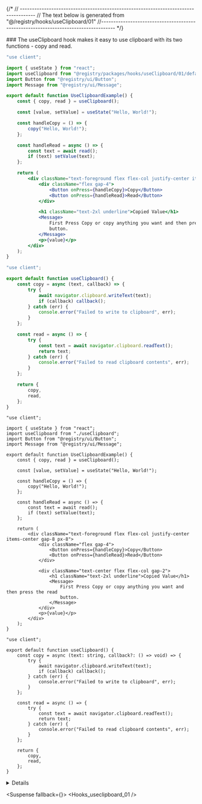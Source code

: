 
{/*
// ------------------------------------------------------------------------------------
    //	The text below is generated from "@/registry/hooks/useClipboard/01"
//------------------------------------------------------------------------------------
*/}

<Wrapper>
<Title>useClipboard</Title>
### The useClipboard hook makes it easy to use clipboard with its two functions - copy and read.

<CodeBlock>

```default|js|example.jsx
"use client";

import { useState } from "react";
import useClipboard from "@registry/packages/hooks/useClipboard/01/default-js/useClipboard";
import Button from "@registry/ui/Button";
import Message from "@registry/ui/Message";

export default function UseClipboardExample() {
	const { copy, read } = useClipboard();

	const [value, setValue] = useState("Hello, World!");

	const handleCopy = () => {
		copy("Hello, World!");
	};

	const handleRead = async () => {
		const text = await read();
		if (text) setValue(text);
	};

	return (
		<div className="text-foreground flex flex-col justify-center items-center gap-8 px-8">
			<div className="flex gap-4">
				<Button onPress={handleCopy}>Copy</Button>
				<Button onPress={handleRead}>Read</Button>
			</div>

			<h1 className="text-2xl underline">Copied Value</h1>
			<Message>
				First Press Copy or copy anything you want and then press the read
				button.
			</Message>
			<p>{value}</p>
		</div>
	);
}

```

```default|js|useClipboard.jsx
"use client";

export default function useClipboard() {
	const copy = async (text, callback) => {
		try {
			await navigator.clipboard.writeText(text);
			if (callback) callback();
		} catch (err) {
			console.error("Failed to write to clipboard", err);
		}
	};

	const read = async () => {
		try {
			const text = await navigator.clipboard.readText();
			return text;
		} catch (err) {
			console.error("Failed to read clipboard contents", err);
		}
	};

	return {
		copy,
		read,
	};
}

```

```default|ts|example.tsx
"use client";

import { useState } from "react";
import useClipboard from "./useClipboard";
import Button from "@registry/ui/Button";
import Message from "@registry/ui/Message";

export default function UseClipboardExample() {
	const { copy, read } = useClipboard();

	const [value, setValue] = useState("Hello, World!");

	const handleCopy = () => {
		copy("Hello, World!");
	};

	const handleRead = async () => {
		const text = await read();
		if (text) setValue(text);
	};

	return (
		<div className="text-foreground flex flex-col justify-center items-center gap-8 px-8">
			<div className="flex gap-4">
				<Button onPress={handleCopy}>Copy</Button>
				<Button onPress={handleRead}>Read</Button>
			</div>

			<div className="text-center flex flex-col gap-2">
				<h1 className="text-2xl underline">Copied Value</h1>
				<Message>
					First Press Copy or copy anything you want and then press the read
					button.
				</Message>
			</div>
			<p>{value}</p>
		</div>
	);
}

```

```default|ts|useClipboard.tsx
"use client";

export default function useClipboard() {
	const copy = async (text: string, callback?: () => void) => {
		try {
			await navigator.clipboard.writeText(text);
			if (callback) callback();
		} catch (err) {
			console.error("Failed to write to clipboard", err);
		}
	};

	const read = async () => {
		try {
			const text = await navigator.clipboard.readText();
			return text;
		} catch (err) {
			console.error("Failed to read clipboard contents", err);
		}
	};

	return {
		copy,
		read,
	};
}

```

</CodeBlock>
<Details>


## Functions Table

| Name | Parameters                              | Description                                                                              |
| ---- | --------------------------------------- | ---------------------------------------------------------------------------------------- |
| copy | `text: string`, `callback?: () => void` | Copies the provided text to the clipboard and optionally executes a callback on success. |
| read | -                                       | Reads and returns the current text from the clipboard.                                   |

## Parameters Table for `copy`

| Name     | Type         | Default | Description                                                       |
| -------- | ------------ | ------- | ----------------------------------------------------------------- |
| text     | `string`     | -       | The text to be copied to the clipboard.                           |
| callback | `() => void` | -       | Optional function to execute after successfully copying the text. |

</Details>

<Suspense fallback={<Skeleton className="h-60 rounded-lg" />}>
<Display>
<Hooks_useclipboard_01 />
</Display>
</Suspense>

</Wrapper>

